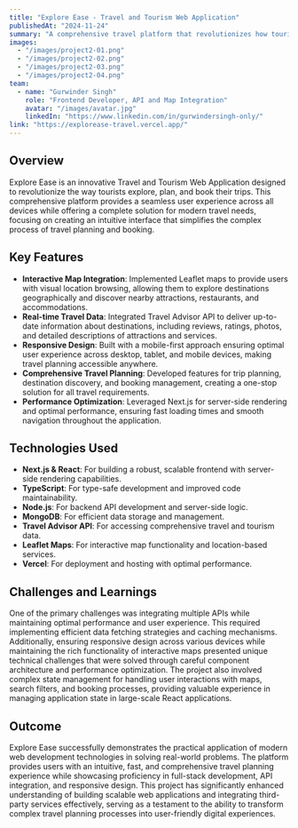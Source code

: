 ```yaml
---
title: "Explore Ease - Travel and Tourism Web Application"
publishedAt: "2024-11-24"
summary: "A comprehensive travel platform that revolutionizes how tourists explore, plan, and book their trips with seamless user experience and real-time data integration."
images:
  - "/images/project2-01.png"
  - "/images/project2-02.png"
  - "/images/project2-03.png"
  - "/images/project2-04.png"
team:
  - name: "Gurwinder Singh"
    role: "Frontend Developer, API and Map Integration"
    avatar: "/images/avatar.jpg"
    linkedIn: "https://www.linkedin.com/in/gurwindersingh-only/"
link: "https://explorease-travel.vercel.app/"
---
```


## Overview
Explore Ease is an innovative Travel and Tourism Web Application designed to revolutionize the way tourists explore, plan, and book their trips. This comprehensive platform provides a seamless user experience across all devices while offering a complete solution for modern travel needs, focusing on creating an intuitive interface that simplifies the complex process of travel planning and booking.

## Key Features
- **Interactive Map Integration**: Implemented Leaflet maps to provide users with visual location browsing, allowing them to explore destinations geographically and discover nearby attractions, restaurants, and accommodations.
- **Real-time Travel Data**: Integrated Travel Advisor API to deliver up-to-date information about destinations, including reviews, ratings, photos, and detailed descriptions of attractions and services.
- **Responsive Design**: Built with a mobile-first approach ensuring optimal user experience across desktop, tablet, and mobile devices, making travel planning accessible anywhere.
- **Comprehensive Travel Planning**: Developed features for trip planning, destination discovery, and booking management, creating a one-stop solution for all travel requirements.
- **Performance Optimization**: Leveraged Next.js for server-side rendering and optimal performance, ensuring fast loading times and smooth navigation throughout the application.

## Technologies Used
- **Next.js & React**: For building a robust, scalable frontend with server-side rendering capabilities.
- **TypeScript**: For type-safe development and improved code maintainability.
- **Node.js**: For backend API development and server-side logic.
- **MongoDB**: For efficient data storage and management.
- **Travel Advisor API**: For accessing comprehensive travel and tourism data.
- **Leaflet Maps**: For interactive map functionality and location-based services.
- **Vercel**: For deployment and hosting with optimal performance.

## Challenges and Learnings
One of the primary challenges was integrating multiple APIs while maintaining optimal performance and user experience. This required implementing efficient data fetching strategies and caching mechanisms. Additionally, ensuring responsive design across various devices while maintaining the rich functionality of interactive maps presented unique technical challenges that were solved through careful component architecture and performance optimization. The project also involved complex state management for handling user interactions with maps, search filters, and booking processes, providing valuable experience in managing application state in large-scale React applications.

## Outcome
Explore Ease successfully demonstrates the practical application of modern web development technologies in solving real-world problems. The platform provides users with an intuitive, fast, and comprehensive travel planning experience while showcasing proficiency in full-stack development, API integration, and responsive design. This project has significantly enhanced understanding of building scalable web applications and integrating third-party services effectively, serving as a testament to the ability to transform complex travel planning processes into user-friendly digital experiences.